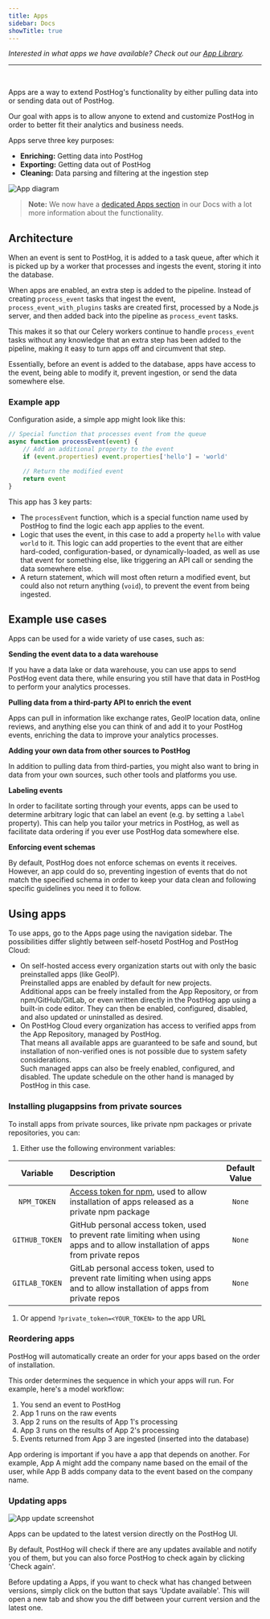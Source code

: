 ```yaml
---
title: Apps
sidebar: Docs
showTitle: true
---
```


_Interested in what apps we have available? Check out our [App Library](/plugins)._

<hr />
<br />

<FeatureAvailability allPlans />

Apps are a way to extend PostHog's functionality by either pulling data into or sending data out of PostHog.

Our goal with apps is to allow anyone to extend and customize PostHog in order to better fit their analytics and business needs.

Apps serve three key purposes:

-   **Enriching:** Getting data into PostHog
-   **Exporting:** Getting data out of PostHog
-   **Cleaning:** Data parsing and filtering at the ingestion step

![App diagram](../images/../../images/plugins-diagram.svg)

> **Note:** We now have a [dedicated Apps section](/docs/plugins/overview) in our Docs with a lot more information about the functionality.

## Architecture

When an event is sent to PostHog, it is added to a task queue, after which it is picked up by a worker that processes and ingests the event, storing it into the database.

When apps are enabled, an extra step is added to the pipeline. Instead of creating `process_event` tasks that ingest the event, `process_event_with_plugins` tasks are created first, processed by a Node.js server, and then added back into the pipeline as `process_event` tasks.

This makes it so that our Celery workers continue to handle `process_event` tasks without any knowledge that an extra step has been added to the pipeline, making it easy to turn apps off and circumvent that step.

Essentially, before an event is added to the database, apps have access to the event, being able to modify it, prevent ingestion, or send the data somewhere else.

### Example app

Configuration aside, a simple app might look like this:

```js
// Special function that processes event from the queue
async function processEvent(event) {
    // Add an additional property to the event
    if (event.properties) event.properties['hello'] = 'world'

    // Return the modified event
    return event
}
```

This app has 3 key parts:

-   The `processEvent` function, which is a special function name used by PostHog to find the logic each app applies to the event.
-   Logic that uses the event, in this case to add a property `hello` with value `world` to it. This logic can add properties to the event that are either hard-coded, configuration-based, or dynamically-loaded, as well as use that event for something else, like triggering an API call or sending the data somewhere else.
-   A return statement, which will most often return a modified event, but could also not return anything (`void`), to prevent the event from being ingested.

## Example use cases

Apps can be used for a wide variety of use cases, such as:

**Sending the event data to a data warehouse**

If you have a data lake or data warehouse, you can use apps to send PostHog event data there, while ensuring you still have that data in PostHog to perform your analytics processes.

**Pulling data from a third-party API to enrich the event**

Apps can pull in information like exchange rates, GeoIP location data, online reviews, and anything else you can think of and add it to your PostHog events, enriching the data to improve your analytics processes.

**Adding your own data from other sources to PostHog**

In addition to pulling data from third-parties, you might also want to bring in data from your own sources, such other tools and platforms you use.

**Labeling events**

In order to facilitate sorting through your events, apps can be used to determine arbitrary logic that can label an event (e.g. by setting a `label` property). This can help you tailor your metrics in PostHog, as well as facilitate data ordering if you ever use PostHog data somewhere else.

**Enforcing event schemas**

By default, PostHog does not enforce schemas on events it receives. However, an app could do so, preventing ingestion of events that do not match the specified schema in order to keep your data clean and following specific guidelines you need it to follow.

## Using apps

To use apps, go to the Apps page using the navigation sidebar.
The possibilities differ slightly between self-hosetd PostHog and PostHog Cloud:

-   On self-hosted access every organization starts out with only the basic preinstalled apps (like GeoIP).  
    Preinstalled apps are enabled by default for new projects.  
    Additional apps can be freely installed from the App Repository, or from npm/GitHub/GitLab, or even written
    directly in the PostHog app using a built-in code editor. They can then be enabled, configured, disabled, and also
    updated or uninstalled as desired.
-   On PostHog Cloud every organization has access to verified apps from the App Repository, managed by PostHog.  
    That means all available apps are guaranteed to be safe and sound, but installation of non-verified ones is
    not possible due to system safety considerations.  
    Such managed apps can also be freely enabled, configured, and disabled. The update schedule on the other hand
    is managed by PostHog in this case.

### Installing plugappsins from private sources

To install apps from private sources, like private npm packages or private repositories, you can:

1. Either use the following environment variables:

|    Variable    | Description                                                                                                                              | Default Value |
| :------------: | :--------------------------------------------------------------------------------------------------------------------------------------- | :-----------: |
|  `NPM_TOKEN`   | [Access token for npm](https://docs.npmjs.com/about-access-tokens), used to allow installation of apps released as a private npm package |    `None`     |
| `GITHUB_TOKEN` | GitHub personal access token, used to prevent rate limiting when using apps and to allow installation of apps from private repos         |    `None`     |
| `GITLAB_TOKEN` | GitLab personal access token, used to prevent rate limiting when using apps and to allow installation of apps from private repos         |    `None`     |

1. Or append `?private_token=<YOUR_TOKEN>` to the app URL

### Reordering apps

PostHog will automatically create an order for your apps based on the order of installation.

This order determines the sequence in which your apps will run. For example, here's a model workflow:

1. You send an event to PostHog
2. App 1 runs on the raw events
3. App 2 runs on the results of App 1's processing
4. App 3 runs on the results of App 2's processing
5. Events returned from App 3 are ingested (inserted into the database)

App ordering is important if you have a app that depends on another. For example, App A might add the company name based on the email of the user, while App B adds company data to the event based on the company name.

### Updating apps

![App update screenshot](../../images/plugin-update.png)

Apps can be updated to the latest version directly on the PostHog UI.

By default, PostHog will check if there are any updates available and notify you of them, but you can also force PostHog to check again by clicking 'Check again'.

Before updating a Apps, if you want to check what has changed between versions, simply click on the button that says 'Update available'. This will open a new tab and show you the diff between your current version and the latest one.
